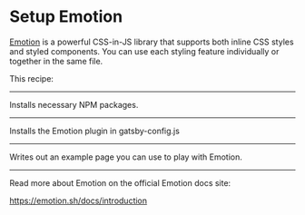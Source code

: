# Setup Emotion

[Emotion](https://emotion.sh/) is a powerful CSS-in-JS library that supports
both inline CSS styles and styled components. You can use each styling feature
individually or together in the same file.

This recipe:

---

Installs necessary NPM packages.

<NPMPackage name="gatsby-plugin-emotion" />
<NPMPackage name="@emotion/react" />
<NPMPackage name="@emotion/styled" />

---

Installs the Emotion plugin in gatsby-config.js

<GatsbyPlugin name="gatsby-plugin-emotion" />

---

Writes out an example page you can use to play
with Emotion.

<File
  path="src/pages/emotion-example.js"
  content="https://gist.githubusercontent.com/KyleAMathews/323bacd551df46e8e7b6146cbf827d0b/raw/5c60f168f30c505cff1ff2433e69dabe27ae9738/sample-emotion.js"
/>

---

Read more about Emotion on the official Emotion docs site:

https://emotion.sh/docs/introduction
